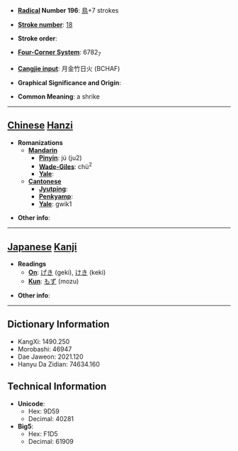 * '''[[Wiktionary:Chinese radical index| Radical]] Number 196''': [[Wiktionary:Chinese radical index 鳥|鳥]]+7 strokes

* '''[[Wiktionary:Chinese total strokes index|Stroke number]]''': [[Wiktionary:Chinese total strokes index 18|18]]

* '''Stroke order''': 

* '''[[Wiktionary:Chinese four corner index|Four-Corner System]]''': 6782<sub>7</sub>

* '''[[Wiktionary:Chinese Cangjie index|Cangjie input]]''': 月金竹日火 (BCHAF)

* '''Graphical Significance and Origin''': 

* '''Common Meaning''': a shrike

----

== [[Chinese]] [[Hanzi]] ==

* '''Romanizations'''
** '''[[Mandarin]]'''
*** '''[[Pinyin]]''': jú (ju2)
*** '''[[Wade-Giles]]''': chü<sup>2</sup>
*** '''[[Yale]]''': 
** '''[[Cantonese]]'''
*** '''[[Jyutping]]''':
*** '''[[Penkyamp]]''': 
*** '''[[Yale]]''': gwik1

* '''Other info''': 

----

== [[Japanese]] [[Kanji]] ==

* '''Readings'''
** '''[[On]]''': [[げき]] (geki), [[けき]] (keki)
** '''[[Kun]]''': [[もず]] (mozu)

* '''Other info''':  

----

== Dictionary Information ==

* KangXi: 1490.250
* Morobashi: 46947
* Dae Jaweon: 2021.120
* Hanyu Da Zidian: 74634.160

== Technical Information ==

* '''Unicode''':
** Hex: 9D59
** Decimal: 40281
* '''Big5''':
** Hex: F1D5
** Decimal: 61909